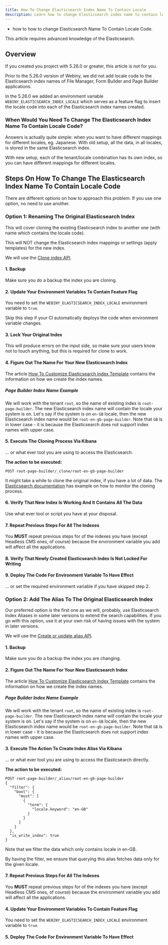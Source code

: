 ```yaml
---
title: How To Change Elasticsearch Index Name To Contain Locale
description: Learn how to change Elasticsearch index name to contain locale code.
---
```



<Alert type="success" title="What you'll learn">

- how to how to change Elasticsearch Name To Contain Locale Code.

</Alert>

<Alert type="danger">
  This article requires advanced knowledge of the Elasticsearch.
</Alert>

## Overview

If you created you project with 5.26.0 or greater, this article is not for you.

Prior to the 5.26.0 version of Webiny, we did not add locale code to the Elasticsearch index names of File Manager, Form Builder and Page Builder applications.

In the 5.26.0 we added an environment variable `WEBINY_ELASTICSEARCH_INDEX_LOCALE` which serves as a feature flag to insert the locale code into each of the Elasticsearch index names created.


### When Would You Need To Change The Elasticsearch Index Name To Contain Locale Code?

Answers is actually quite simple: when you want to have different mappings for different locales, eg. Japanese.
With old setup, all the data, in all locales, is stored in the same Elasticsearch index.

With new setup, each of the tenant/locale combination has its own index, so you can have different mappings for different locales.


## Steps On How To Change The Elasticsearch Index Name To Contain Locale Code

There are different options on how to approach this problem. If you use one option, no need to use another.

### Option 1: Renaming The Original Elasticsearch Index

This will cover cloning the existing Elasticsearch index to another one (with name which contains the locale code).

This will NOT change the Elasticsearch index mappings or settings (apply templates) for the new index.

We will use the [Clone index API](https://www.elastic.co/guide/en/elasticsearch/reference/current/indices-clone-index.html).

#### 1. Backup
Make sure you do a backup the index you are cloning.

#### 2. Update Your Environment Variables To Contain Feature Flag
You need to set the `WEBINY_ELASTICSEARCH_INDEX_LOCALE` environment variable to `true`.

<Alert type="danger">
  Skip this step if your CI automatically deploys the code when environment variable changes.
</Alert>

#### 3. Lock Your Original Index
This will produce errors on the input side, so make sure your users know not to touch anything, but this is required for clone to work.

#### 4. Figure Out The Name For Your New Elasticsearch Index
The article [How To Customize Elasticsearch Index Template](/docs/core-development-concepts/extending-and-customizing/how-to-customize-elasticsearch-index-template) contains the information on how we create the index names.

##### __Page Builder Index Name Example__
We will work with the tenant `root`, so the name of existing index is `root-page-builder`.
The new Elasticsearch index name will contain the locale your system is on.
Let's say if the system is on `en-GB` locale, then the new Elasticsearch index name would be `root-en-gb-page-builder`. Note that `GB` is in lower case - it is because the Elasticsearch does not support index names with upper case.

#### 5. Execute The Cloning Process Via Kibana
... or what ever tool you are using to access the Elasticsearch.

__The action to be executed:__
```
POST root-page-builder/_clone/root-en-gb-page-builder
```
It might take a while to clone the original index, if you have a lot of data.
The [Elasticsearch documentation](https://www.elastic.co/guide/en/elasticsearch/reference/current/indices-clone-index.html#monitor-cloning) has example on how to monitor the cloning process.


#### 6. Verify That New Index Is Working And It Contains All The Data
Use what ever tool or script you have at your disposal.

#### 7. Repeat Previous Steps For All The Indexes
You __MUST__ repeat previous steps for of the indexes you have (except Headless CMS ones, of course) because the environment variable you add will affect all the applications.

#### 8. Verify That Newly Created Elasticsearch Index Is Not Locked For Writing

#### 9. Deploy The Code For Environment Variable To Have Effect
... or set the required environment variable if you have skipped step 2.



### Option 2: Add The Alias To The Original Elasticsearch Index

<Alert type="warning">
  Our preferred option is the first one as we will, probably, use Elasticsearch Index Aliases in some later versions to extend the search capabilities. If you go with this option, use it at your own risk of having issues with the system in later versions.
</Alert>

We will use the [Create or update alias API](https://www.elastic.co/guide/en/elasticsearch/reference/current/indices-add-alias.html).

#### 1. Backup
Make sure you do a backup the index you are changing.

#### 2. Figure Out The Name For Your New Elasticsearch Index
The article [How To Customize Elasticsearch Index Template](/docs/core-development-concepts/extending-and-customizing/how-to-customize-elasticsearch-index-template) contains the information on how we create the index names.

##### __Page Builder Index Name Example__
We will work with the tenant `root`, so the name of existing index is `root-page-builder`.
The new Elasticsearch index name will contain the locale your system is on.
Let's say if the system is on `en-GB` locale, then the new Elasticsearch index name would be `root-en-gb-page-builder`. Note that `GB` is in lower case - it is because the Elasticsearch does not support index names with upper case.

#### 3. Execute The Action To Create Index Alias Via Kibana
... or what ever tool you are using to access the Elasticsearch directly.

__The action to be executed:__
```
POST root-page-builder/_alias/root-en-gb-page-builder
{
  "filter": {
    "bool": {
      "must": [
        {
          "term": {
            "locale.keyword": "en-GB"
          }
        }
      ]
    }
  },
  "is_write_index": true
}
```

Note that we filter the data which only contains locale in en-GB.

By having the filter, we ensure that querying this alias fetches data only for the given locale.

#### 7. Repeat Previous Steps For All The Indexes
You __MUST__ repeat previous steps for of the indexes you have (except Headless CMS ones, of course) because the environment variable you add will affect all the applications.

#### 4. Update Your Environment Variables To Contain Feature Flag
You need to set the `WEBINY_ELASTICSEARCH_INDEX_LOCALE` environment variable to `true`.

#### 5. Deploy The Code For Environment Variable To Have Effect
